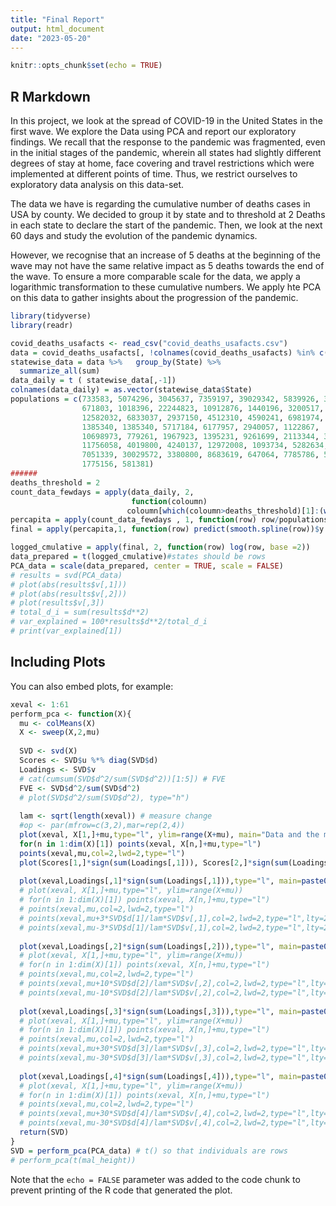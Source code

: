 ```yaml
---
title: "Final Report"
output: html_document
date: "2023-05-20"
---
```


```r
knitr::opts_chunk$set(echo = TRUE)
```

## R Markdown

In this project, we look at the spread of COVID-19 in the United States in the first wave. We explore the Data using PCA and report our exploratory findings. We recall that the response to the pandemic was fragmented, even in the initial stages of the pandemic, wherein all states had slightly different degrees of stay at home, face covering and travel restrictions which were implemented at different points of time. Thus, we restrict ourselves to exploratory data analysis on this data-set.

The data we have is regarding the cumulative number of deaths cases in USA by county. We decided to group it by state and  to threshold at 2 Deaths in each state to declare the start of the pandemic. Then, we look at the next 60 days and study the evolution of the pandemic dynamics. 

However, we recognise that an increase of 5 deaths at the beginning of the wave may not have the same relative impact as 5 deaths towards the end of the wave. To ensure a more comparable scale for the data, we apply a logarithmic transformation to these cumulative numbers. We apply hte PCA on this data to gather insights about the progression of the pandemic.

```r
library(tidyverse)
library(readr)

covid_deaths_usafacts <- read_csv("covid_deaths_usafacts.csv")
data = covid_deaths_usafacts[, !colnames(covid_deaths_usafacts) %in% c("countyFIPS", "County Name", "StateFIPS")]
statewise_data = data %>%   group_by(State) %>% 
  summarize_all(sum)
data_daily = t ( statewise_data[,-1])
colnames(data_daily) = as.vector(statewise_data$State)
populations = c(733583, 5074296, 3045637, 7359197, 39029342, 5839926, 3626205,
                671803, 1018396, 22244823, 10912876, 1440196, 3200517, 1939033,
                12582032, 6833037, 2937150, 4512310, 4590241, 6981974, 6164660, 
                1385340, 1385340, 5717184, 6177957, 2940057, 1122867, 
                10698973, 779261, 1967923, 1395231, 9261699, 2113344, 3177772 ,19677151, 
                11756058, 4019800, 4240137, 12972008, 1093734, 5282634, 909824, 
                7051339, 30029572, 3380800, 8683619, 647064, 7785786, 5892539,
                1775156, 581381)
######
deaths_threshold = 2
count_data_fewdays = apply(data_daily, 2,
                           function(coloumn)
                          coloumn[which(coloumn>deaths_threshold)[1]:(which(coloumn>deaths_threshold)[1] + 60)] )
percapita = apply(count_data_fewdays , 1, function(row) row/populations)
final = apply(percapita,1, function(row) predict(smooth.spline(row))$y )

logged_cmulative = apply(final, 2, function(row) log(row, base =2))
data_prepared = t(logged_cmulative)#states should be rows
PCA_data = scale(data_prepared, center = TRUE, scale = FALSE)
# results = svd(PCA_data)
# plot(abs(results$v[,1]))
# plot(abs(results$v[,2]))
# plot(results$v[,3])
# total_d_i = sum(results$d**2)
# var_explained = 100*results$d**2/total_d_i
# print(var_explained[1])
```

## Including Plots

You can also embed plots, for example:

```r
xeval <- 1:61
perform_pca <- function(X){
  mu <- colMeans(X)
  X <- sweep(X,2,mu)
  
  SVD <- svd(X)
  Scores <- SVD$u %*% diag(SVD$d)
  Loadings <- SVD$v
  # cat(cumsum(SVD$d^2/sum(SVD$d^2))[1:5]) # FVE
  FVE <- SVD$d^2/sum(SVD$d^2)
  # plot(SVD$d^2/sum(SVD$d^2), type="h")
  
  lam <- sqrt(length(xeval)) # measure change
  #op <- par(mfrow=c(3,2),mar=rep(2,4))
  plot(xeval, X[1,]+mu,type="l", ylim=range(X+mu), main="Data and the mean")
  for(n in 1:dim(X)[1]) points(xeval, X[n,]+mu,type="l")
  points(xeval,mu,col=2,lwd=2,type="l")
  plot(Scores[1,]*sign(sum(Loadings[,1])), Scores[2,]*sign(sum(Loadings[,2])), main="1st vs 2nd PC scores")
  
  plot(xeval,Loadings[,1]*sign(sum(Loadings[,1])),type="l", main=paste0("1st PC (",round(100*FVE[1])," % of var)"))
  # plot(xeval, X[1,]+mu,type="l", ylim=range(X+mu))
  # for(n in 1:dim(X)[1]) points(xeval, X[n,]+mu,type="l")
  # points(xeval,mu,col=2,lwd=2,type="l")
  # points(xeval,mu+3*SVD$d[1]/lam*SVD$v[,1],col=2,lwd=2,type="l",lty=2)
  # points(xeval,mu-3*SVD$d[1]/lam*SVD$v[,1],col=2,lwd=2,type="l",lty=2)
  
  plot(xeval,Loadings[,2]*sign(sum(Loadings[,2])),type="l", main=paste0("2nd PC (",round(100*FVE[2])," % of var)"))
  # plot(xeval, X[1,]+mu,type="l", ylim=range(X+mu))
  # for(n in 1:dim(X)[1]) points(xeval, X[n,]+mu,type="l")
  # points(xeval,mu,col=2,lwd=2,type="l")
  # points(xeval,mu+10*SVD$d[2]/lam*SVD$v[,2],col=2,lwd=2,type="l",lty=2)
  # points(xeval,mu-10*SVD$d[2]/lam*SVD$v[,2],col=2,lwd=2,type="l",lty=2)
  
  plot(xeval,Loadings[,3]*sign(sum(Loadings[,3])),type="l", main=paste0("3rd PC (",round(100*FVE[3])," % of var)"))
  # plot(xeval, X[1,]+mu,type="l", ylim=range(X+mu))
  # for(n in 1:dim(X)[1]) points(xeval, X[n,]+mu,type="l")
  # points(xeval,mu,col=2,lwd=2,type="l")
  # points(xeval,mu+30*SVD$d[3]/lam*SVD$v[,3],col=2,lwd=2,type="l",lty=2)
  # points(xeval,mu-30*SVD$d[3]/lam*SVD$v[,3],col=2,lwd=2,type="l",lty=2)
  
  plot(xeval,Loadings[,4]*sign(sum(Loadings[,4])),type="l", main=paste0("4th PC (",round(100*FVE[4])," % of var)"))
  # plot(xeval, X[1,]+mu,type="l", ylim=range(X+mu))
  # for(n in 1:dim(X)[1]) points(xeval, X[n,]+mu,type="l")
  # points(xeval,mu,col=2,lwd=2,type="l")
  # points(xeval,mu+30*SVD$d[4]/lam*SVD$v[,4],col=2,lwd=2,type="l",lty=2)
  # points(xeval,mu-30*SVD$d[4]/lam*SVD$v[,4],col=2,lwd=2,type="l",lty=2)
  return(SVD)
}
SVD = perform_pca(PCA_data) # t() so that individuals are rows
# perform_pca(t(mal_height))


```

Note that the `echo = FALSE` parameter was added to the code chunk to prevent printing of the R code that generated the plot.




